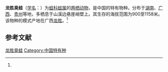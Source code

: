 {{Speciesbox
|name=龙胜臭蛙
|status=NT| status_system = iucn3.1
|status_ref=<ref name=iucn>{{IUCN2010|version=2010.3|assessors=Michael Wai Neng Lau, Zhao Ermi|year=2004|id=58648|title=Rana lungshengensis|downloaded=2010-10-1}}</ref>
|image= 
| genus = Rana
| species = lungshengensis
|authority=(Liu et Hu, 1962)<ref name='id4943'>{{cite web|url=http://www.bioinfo.cn/db05/BjdwSpecies.php?action=view&id=4943|title=龙胜臭蛙|work=《中国动物物种编目数据库》|publisher=中国科学院微生物研究所|author=中国科学院动物研究所|accessdate=2009-04-11|deadurl=yes|archiveurl=https://web.archive.org/web/20160305044310/http://www.bioinfo.cn/db05/BjdwSpecies.php?action=view&id=4943|archivedate=2016-03-05}}</ref>}}
'''龙胜臭蛙'''（[[学名|学名]]：{{lang|la|''Rana lungshengensis''}}）为[[蛙科|蛙科]][[蛙属|蛙属]]的[[两栖动物|两栖动物]]，是中国的特有物种。分布于[[湖南|湖南]]、[[广西|广西]]、[[贵州|贵州]]等地，多栖息于山溪边悬崖峭壁上。其生存的海拔范围为900至1158米。该物种的模式产地在广西[[龙胜|龙胜]]。<ref name='id4943'/>
==参考文献==
{{reflist}}
{{Wikispecies|Rana lungshengensis}}
{{Taxonbar|from=Q1038589}}

[[Category:蛙属|龙胜臭蛙]]
[[Category:中国特有种|Category:中国特有种]]


{{amphibian-stub}}